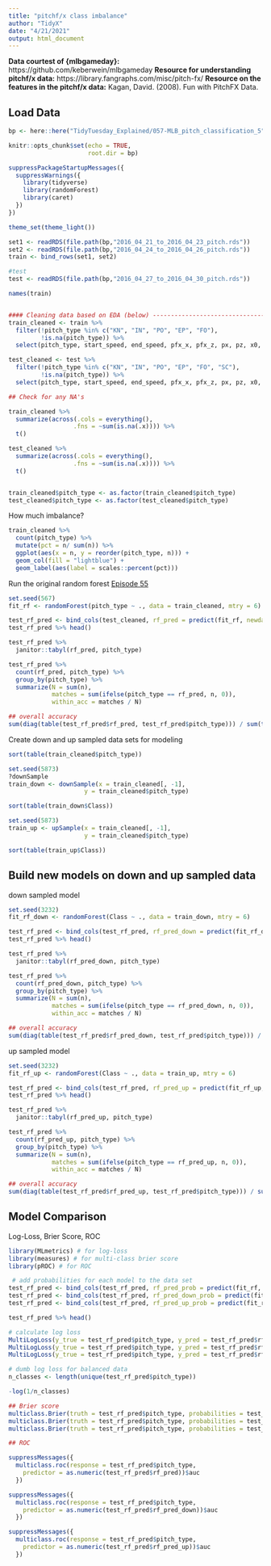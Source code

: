 ```yaml
---
title: "pitchf/x class imbalance"
author: "TidyX"
date: "4/21/2021"
output: html_document
---
```


**Data courtest of {mlbgameday}:** https://github.com/keberwein/mlbgameday
**Resource for understanding pitchf/x data:** https://library.fangraphs.com/misc/pitch-fx/
**Resource on the features in the pitchf/x data:** Kagan, David. (2008). Fun with PitchFX Data. 


## Load Data

```r

bp <- here::here("TidyTuesday_Explained/057-MLB_pitch_classification_5")

knitr::opts_chunk$set(echo = TRUE,
                      root.dir = bp)

suppressPackageStartupMessages({
  suppressWarnings({
    library(tidyverse)
    library(randomForest)
    library(caret)
  })
})

theme_set(theme_light())

set1 <- readRDS(file.path(bp,"2016_04_21_to_2016_04_23_pitch.rds"))
set2 <- readRDS(file.path(bp,"2016_04_24_to_2016_04_26_pitch.rds"))
train <- bind_rows(set1, set2)

#test
test <- readRDS(file.path(bp,"2016_04_27_to_2016_04_30_pitch.rds"))

names(train)


#### Cleaning data based on EDA (below) ----------------------------------------------
train_cleaned <- train %>%
  filter(!pitch_type %in% c("KN", "IN", "PO", "EP", "FO"),
         !is.na(pitch_type)) %>%
  select(pitch_type, start_speed, end_speed, pfx_x, pfx_z, px, pz, x0, z0, vx0, vz0)

test_cleaned <- test %>%
  filter(!pitch_type %in% c("KN", "IN", "PO", "EP", "FO", "SC"),
         !is.na(pitch_type)) %>%
  select(pitch_type, start_speed, end_speed, pfx_x, pfx_z, px, pz, x0, z0, vx0, vz0)

## Check for any NA's

train_cleaned %>%
  summarize(across(.cols = everything(),
                  .fns = ~sum(is.na(.x)))) %>%
  t()

test_cleaned %>%
  summarize(across(.cols = everything(),
                  .fns = ~sum(is.na(.x)))) %>%
  t()


train_cleaned$pitch_type <- as.factor(train_cleaned$pitch_type)
test_cleaned$pitch_type <- as.factor(test_cleaned$pitch_type)
```


How much imbalance?

```r
train_cleaned %>%
  count(pitch_type) %>%
  mutate(pct = n/ sum(n)) %>%
  ggplot(aes(x = n, y = reorder(pitch_type, n))) +
  geom_col(fill = "lightblue") +
  geom_label(aes(label = scales::percent(pct)))
```



Run the original random forest [Episode 55](bit.ly/TidyX_Ep55)


```r

set.seed(567)
fit_rf <- randomForest(pitch_type ~ ., data = train_cleaned, mtry = 6)

test_rf_pred <- bind_cols(test_cleaned, rf_pred = predict(fit_rf, newdata = test_cleaned, type = "class"))
test_rf_pred %>% head()

test_rf_pred %>%
  janitor::tabyl(rf_pred, pitch_type)

test_rf_pred %>%
  count(rf_pred, pitch_type) %>%
  group_by(pitch_type) %>%
  summarize(N = sum(n),
            matches = sum(ifelse(pitch_type == rf_pred, n, 0)),
            within_acc = matches / N)

## overall accuracy
sum(diag(table(test_rf_pred$rf_pred, test_rf_pred$pitch_type))) / sum(table(test_rf_pred$rf_pred, test_rf_pred$pitch_type))
```



Create down and up sampled data sets for modeling

```r

sort(table(train_cleaned$pitch_type))

set.seed(5873)
?downSample
train_down <- downSample(x = train_cleaned[, -1],
                     y = train_cleaned$pitch_type)

sort(table(train_down$Class))

set.seed(5873)
train_up <- upSample(x = train_cleaned[, -1],
                     y = train_cleaned$pitch_type)

sort(table(train_up$Class))

```


## Build new models on down and up sampled data

down sampled model

```r

set.seed(3232)
fit_rf_down <- randomForest(Class ~ ., data = train_down, mtry = 6)

test_rf_pred <- bind_cols(test_rf_pred, rf_pred_down = predict(fit_rf_down, newdata = test_rf_pred, type = "class"))
test_rf_pred %>% head()

test_rf_pred %>%
  janitor::tabyl(rf_pred_down, pitch_type)

test_rf_pred %>%
  count(rf_pred_down, pitch_type) %>%
  group_by(pitch_type) %>%
  summarize(N = sum(n),
            matches = sum(ifelse(pitch_type == rf_pred_down, n, 0)),
            within_acc = matches / N)

## overall accuracy
sum(diag(table(test_rf_pred$rf_pred_down, test_rf_pred$pitch_type))) / sum(table(test_rf_pred$rf_pred_down, test_rf_pred$pitch_type))

```


up sampled model

```r

set.seed(3232)
fit_rf_up <- randomForest(Class ~ ., data = train_up, mtry = 6)

test_rf_pred <- bind_cols(test_rf_pred, rf_pred_up = predict(fit_rf_up, newdata = test_rf_pred, type = "class"))
test_rf_pred %>% head()

test_rf_pred %>%
  janitor::tabyl(rf_pred_up, pitch_type)

test_rf_pred %>%
  count(rf_pred_up, pitch_type) %>%
  group_by(pitch_type) %>%
  summarize(N = sum(n),
            matches = sum(ifelse(pitch_type == rf_pred_up, n, 0)),
            within_acc = matches / N)

## overall accuracy
sum(diag(table(test_rf_pred$rf_pred_up, test_rf_pred$pitch_type))) / sum(table(test_rf_pred$rf_pred_up, test_rf_pred$pitch_type))
```


## Model Comparison

Log-Loss, Brier Score, ROC

```r
library(MLmetrics) # for log-loss
library(measures) # for multi-class brier score
library(pROC) # for ROC

 # add probabilities for each model to the data set
test_rf_pred <- bind_cols(test_rf_pred, rf_pred_prob = predict(fit_rf, newdata = test_cleaned, type = "prob"))
test_rf_pred <- bind_cols(test_rf_pred, rf_pred_down_prob = predict(fit_rf_down, newdata = test_rf_pred, type = "prob"))
test_rf_pred <- bind_cols(test_rf_pred, rf_pred_up_prob = predict(fit_rf_up, newdata = test_rf_pred, type = "prob"))

test_rf_pred %>% head()

# calculate log loss
MultiLogLoss(y_true = test_rf_pred$pitch_type, y_pred = test_rf_pred$rf_pred_prob)
MultiLogLoss(y_true = test_rf_pred$pitch_type, y_pred = test_rf_pred$rf_pred_down_prob)
MultiLogLoss(y_true = test_rf_pred$pitch_type, y_pred = test_rf_pred$rf_pred_up_prob)

# dumb log loss for balanced data
n_classes <- length(unique(test_rf_pred$pitch_type))

-log(1/n_classes)

## Brier score
multiclass.Brier(truth = test_rf_pred$pitch_type, probabilities = test_rf_pred$rf_pred_prob)
multiclass.Brier(truth = test_rf_pred$pitch_type, probabilities = test_rf_pred$rf_pred_down_prob)
multiclass.Brier(truth = test_rf_pred$pitch_type, probabilities = test_rf_pred$rf_pred_up_prob)

## ROC

suppressMessages({
  multiclass.roc(response = test_rf_pred$pitch_type,
    predictor = as.numeric(test_rf_pred$rf_pred))$auc
  })

suppressMessages({
  multiclass.roc(response = test_rf_pred$pitch_type,
    predictor = as.numeric(test_rf_pred$rf_pred_down))$auc
  })

suppressMessages({
  multiclass.roc(response = test_rf_pred$pitch_type,
    predictor = as.numeric(test_rf_pred$rf_pred_up))$auc
  })

```

